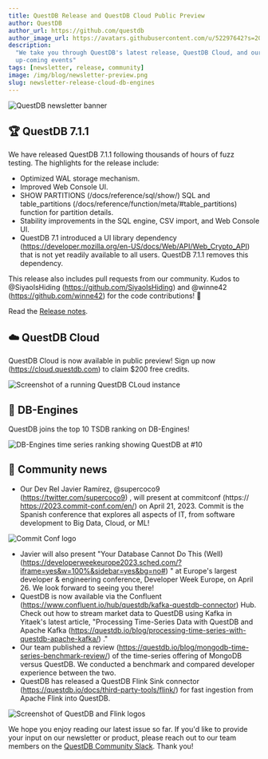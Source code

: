 ```yaml
---
title: QuestDB Release and QuestDB Cloud Public Preview
author: QuestDB
author_url: https://github.com/questdb
author_image_url: https://avatars.githubusercontent.com/u/52297642?s=200&v=4
description:
  "We take you through QuestDB's latest release, QuestDB Cloud, and our
  up-coming events"
tags: [newsletter, release, community]
image: /img/blog/newsletter-preview.png
slug: newsletter-release-cloud-db-engines
---
```


![QuestDB newsletter banner](/img/blog/newsletter.png)

## 🏆 QuestDB 7.1.1

We have released QuestDB 7.1.1 following thousands of hours of fuzz testing. The
highlights for the release include:

- Optimized WAL storage mechanism.
- Improved Web Console UI.
- SHOW PARTITIONS (/docs/reference/sql/show/) SQL and table_partitions
  (/docs/reference/function/meta/#table_partitions) function for partition
  details.
- Stability improvements in the SQL engine, CSV import, and Web Console UI.
- QuestDB 7.1 introduced a UI library dependency
  (https://developer.mozilla.org/en-US/docs/Web/API/Web_Crypto_API) that is not
  yet readily available to all users. QuestDB 7.1.1 removes this dependency.

This release also includes pull requests from our community. Kudos to
@SiyaoIsHiding (https://github.com/SiyaoIsHiding) and @winne42
(https://github.com/winne42) for the code contributions! 👏

Read the [Release notes](https://github.com/questdb/questdb/releases/tag/7.1.1).

## ☁️ QuestDB Cloud

QuestDB Cloud is now available in public preview! Sign up now
(https://cloud.questdb.com) to claim \$200 free credits.

![Screenshot of a running QuestDB CLoud instance](/img/blog/2023-04-14/cloud.png)

## 👏 DB-Engines

QuestDB joins the top 10 TSDB ranking on DB-Engines!

![DB-Engines time series ranking showing QuestDB at #10](/img/blog/2023-04-14/db-engines.png)

## 🙌 Community news

- Our Dev Rel Javier Ramírez, @supercoco9 (https://twitter.com/supercoco9) ,
  will present at commitconf (https:// https://2023.commit-conf.com/en/) on
  April 21, 2023. Commit is the Spanish conference that explores all aspects of
  IT, from software development to Big Data, Cloud, or ML!

![Commit Conf logo](/img/blog/2023-04-14/commit-conf.png)

- Javier will also present "Your Database Cannot Do This (Well)
  (https://developerweekeurope2023.sched.com/?iframe=yes&w=100%&sidebar=yes&bg=no#)
  " at Europe's largest developer & engineering conference, Developer Week
  Europe, on April 26. We look forward to seeing you there!
- QuestDB is now available via the Confluent
  (https://www.confluent.io/hub/questdb/kafka-questdb-connector) Hub. Check out
  how to stream market data to QuestDB using Kafka in Yitaek's latest article,
  "Processing Time-Series Data with QuestDB and Apache Kafka
  (https://questdb.io/blog/processing-time-series-with-questdb-apache-kafka/) ."
- Our team published a review
  (https://questdb.io/blog/mongodb-time-series-benchmark-review/) of the
  time-series offering of MongoDB versus QuestDB. We conducted a benchmark and
  compared developer experience between the two.
- QuestDB has released a QuestDB Flink Sink connector
  (https://questdb.io/docs/third-party-tools/flink/) for fast ingestion from
  Apache Flink into QuestDB.

![Screenshot of QuestDB and Flink logos](/img/blog/2023-04-14/flink-questdb.png)


We hope you enjoy reading our latest issue so far. If you'd like to provide your
input on our newsletter or product, please reach out to our team members on the
[QuestDB Community Slack](http://slack.questdb.io/). Thank you!
